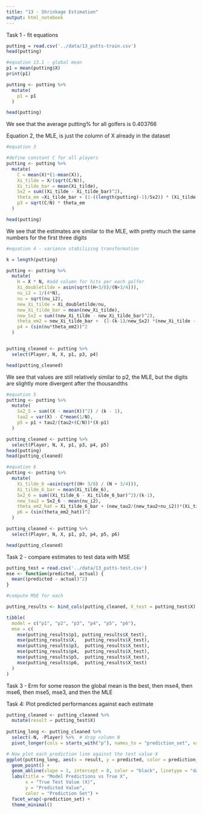 ```yaml
---
title: "13 - Shrinkage Estimation"
output: html_notebook
---
```


Task 1 - fit equations 

```r
putting = read.csv('../data/13_putts-train.csv')
head(putting)

#equation 13.1 - global mean 
p1 = mean(putting$X)
print(p1) 

putting <- putting %>% 
  mutate(
    p1 = p1
  )

head(putting)
```
We see that the average putting% for all golfers is 0.403766 

Equation 2, the MLE, is just the column of X already in the dataset 

```r
#equation 3 

#define constant C for all players
putting <- putting %>% 
  mutate(
    C = mean(X)*(1-mean(X)),
    Xi_tilde = X/(sqrt(C/N)), 
    Xi_tilde_bar = mean(Xi_tilde),
    Sx2 = sum((Xi_tilde - Xi_tilde_bar)^2),
    theta_em =Xi_tilde_bar + (1-((length(putting)-1)/Sx2)) * (Xi_tilde - Xi_tilde_bar),
    p3 = sqrt(C/N) * theta_em
  )

head(putting)
```

We see that the estimates are similar to the MLE, with pretty much the same numbers for the first three digits

```r
#equation 4 - variance stabilizing transformation

k = length(putting) 

putting <- putting %>% 
  mutate(
    H = X * N, #add column for hits per each golfer
    Xi_doubletilde = asin(sqrt((H+3/8)/(N+3/4))), 
    nu_i2 = 1/(4*N),
    nu = sqrt(nu_i2),
    new_Xi_tilde = Xi_doubletilde/nu,
    new_Xi_tilde_bar = mean(new_Xi_tilde),
    new_Sx2 = sum((new_Xi_tilde - new_Xi_tilde_bar)^2),
    theta_em2 = new_Xi_tilde_bar +  (1-(k-1)/new_Sx2) *(new_Xi_tilde - new_Xi_tilde_bar),
    p4 = (sin(nu*theta_em2))^2
  )


putting_cleaned <- putting %>% 
  select(Player, N, X, p1, p3, p4)

head(putting_cleaned)
```

We see that values are still relatively similar to p2, the MLE, but the digits are slightly more divergent after the thousandths

```r
#equation 5 
putting <- putting %>% 
  mutate(
    Sx2_5 = sum((X - mean(X))^2) / (k - 1),
    tau2 = var(X) - C*mean(1/N),
    p5 = p1 + tau2/(tau2+(C/N))*(X-p1)
  )

putting_cleaned <- putting %>% 
  select(Player, N, X, p1, p3, p4, p5)
head(putting)
head(putting_cleaned)
```
```r
#equation 6 
putting <- putting %>% 
  mutate(
    Xi_tilde_6 =asin(sqrt((H+ 3/8) / (N + 3/4))),
    Xi_tilde_6_bar = mean(Xi_tilde_6),
    Sx2_6 = sum((Xi_tilde_6 - Xi_tilde_6_bar)^2)/(k-1),
    new_tau2 = Sx2_6 - mean(nu_i2),
    theta_em2_hat = Xi_tilde_6_bar + (new_tau2/(new_tau2+nu_i2))*(Xi_tilde_6 - Xi_tilde_6_bar),
    p6 = (sin(theta_em2_hat))^2
  )

putting_cleaned <- putting %>% 
  select(Player, N, X, p1, p3, p4, p5, p6)

head(putting_cleaned)
```
Task 2 - compare estimates to test data with MSE 

```r
putting_test = read.csv('../data/13_putts-test.csv')
mse <- function(predicted, actual) {
  mean((predicted - actual)^2)
}

#compute MSE for each 

putting_results <- bind_cols(putting_cleaned, X_test = putting_test$X)

tibble(
  model = c("p1", "p2", "p3", "p4", "p5", "p6"),
  mse = c(
    mse(putting_results$p1, putting_results$X_test),
    mse(putting_results$X,   putting_results$X_test),
    mse(putting_results$p3,  putting_results$X_test),
    mse(putting_results$p4,  putting_results$X_test),
    mse(putting_results$p5,  putting_results$X_test),
    mse(putting_results$p6,  putting_results$X_test)
  )
)

```
Task 3 - Erm for some reason the global mean is the best, then mse4, then mse6, then mse5, mse3, and then the MLE

Task 4: Plot predicted performances against each estimate
```r
putting_cleaned <- putting_cleaned %>% 
  mutate(result = putting_test$X)
  
putting_long <- putting_cleaned %>%
  select(-N, -Player) %>%  # drop column N
  pivot_longer(cols = starts_with("p"), names_to = "prediction_set", values_to = "predicted")

# Now plot each prediction line against the test value X
ggplot(putting_long, aes(x = result, y = predicted, color = prediction_set)) +
  geom_point() +
  geom_abline(slope = 1, intercept = 0, color = "black", linetype = "dashed") +
  labs(title = "Model Predictions vs True X",
       x = "True Test Value (X)",
       y = "Predicted Value",
       color = "Prediction Set") +
  facet_wrap(~prediction_set) +
  theme_minimal()
```

```r

```

